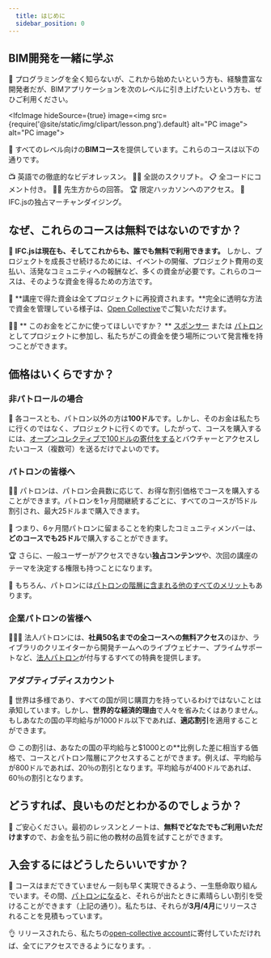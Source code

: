 ```yaml
---
  title: はじめに
  sidebar_position: 0
---
```



## BIM開発を一緒に学ぶ

🌱 プログラミングを全く知らないが、これから始めたいという方も、経験豊富な開発者だが、BIMアプリケーションを次のレベルに引き上げたいという方も、ぜひご利用ください。

<IfcImage hideSource={true} image=<img src={require('@site/static/img/clipart/lesson.png').default} alt="PC image"></img>
   alt="PC image"></IfcImage>

🚀 すべてのレベル向けの**BIMコース**を提供しています。これらのコースは以下の通りです。

<IfcCard>
📺 英語での徹底的なビデオレッスン。
</IfcCard>

<IfcCard>
👩‍💻 全説のスクリプト。
</IfcCard>

<IfcCard>
📋 全コードにコメント付き。
</IfcCard>

<IfcCard>
👩‍🏫 先生方からの回答。
</IfcCard>

<IfcCard>
🏆 限定ハッカソンへのアクセス。
</IfcCard>

<IfcCard>
🎁 IFC.jsの独占マーチャンダイジング。
</IfcCard>

## なぜ、これらのコースは無料ではないのですか？

🤝 **IFC.jsは現在も、そしてこれからも、誰でも無料で利用できます。** しかし、プロジェクトを成長させ続けるためには、イベントの開催、プロジェクト費用の支払い、活発なコミュニティへの報酬など、多くの資金が必要です。これらのコースは、そのような資金を得るための方法です。

🌈 **講座で得た資金は全てプロジェクトに再投資されます。**完全に透明な方法で資金を管理している様子は、[Open Collective](https://opencollective.com/ifcjs)でご覧いただけます。

👨‍💻 ** このお金をどこかに使ってほしいですか？ ** [スポンサー](https://ifcjs.github.io/info/ja/docs/Contribute) または [パトロン](https://ifcjs.github.io/info/ja/docs/Contribute) としてプロジェクトに参加し、私たちがこの資金を使う場所について発言権を持つことができます。

## 価格はいくらですか？

### 非パトロールの場合

🧑 各コースとも、パトロン以外の方は**100ドル**です。しかし、そのお金は私たちに行くのではなく、プロジェクトに行くのです。したがって、コースを購入するには、[オープンコレクティブで100ドルの寄付をする](https://opencollective.com/ifcjs)とバウチャーとアクセスしたいコース（複数可）を送るだけでよいのです。

### パトロンの皆様へ

🧑🔥 パトロンは、パトロン会員数に応じて、お得な割引価格でコースを購入することができます。パトロンを1ヶ月間継続するごとに、すべてのコースが15ドル割引され、最大25ドルまで購入できます。

🎉 つまり、6ヶ月間パトロンに留まることを約束したコミュニティメンバーは、**どのコースでも25ドル**で購入することができます。

🏆 さらに、一般ユーザーがアクセスできない**独占コンテンツ**や、次回の講座のテーマを決定する権限も持つことになります。

💛 もちろん、パトロンには[パトロンの階層に含まれる他のすべてのメリット](https://ifcjs.github.io/info/ja/docs/Patreon)もあります。

### 企業パトロンの皆様へ

👨‍💼💼 法人パトロンには、**社員50名までの全コースへの無料アクセス**のほか、ライブラリのクリエイターから開発チームへのライブウェビナー、プライムサポートなど、[法人パトロン](https://ifcjs.github.io/info/ja/docs/Patreon)が付与するすべての特典を提供します。

### アダプティブディスカウント

🤝 世界は多様であり、すべての国が同じ購買力を持っているわけではないことは承知しています。しかし、**世界的な経済的理由**で人々を省みたくはありません。もしあなたの国の平均給与が1000ドル以下であれば、**適応割引**を適用することができます。

😊 この割引は、あなたの国の平均給与と$1000との**比例した差に相当する価格で、コースとパトロン階層にアクセスすることができます。例えば、平均給与が800ドルであれば、20％の割引となります。平均給与が400ドルであれば、60％の割引となります。

## どうすれば、良いものだとわかるのでしょうか？

🚀 ご安心ください。最初のレッスンとノートは、**無料でどなたでもご利用いただけます**ので、お金を払う前に他の教材の品質を試すことができます。

## 入会するにはどうしたらいいですか？

🚧 コースはまだできていません 一刻も早く実現できるよう、一生懸命取り組んでいます。その間、[パトロンになる](https://opencollective.com/ifcjs)と、それらが出たときに素晴らしい割引を受けることができます（上記の通り）。私たちは、それらが**3月/4月**にリリースされることを見積もっています。

👌 リリースされたら、私たちの[open-collective account](https://opencollective.com/ifcjs)に寄付していただければ、全てにアクセスできるようになります。.


